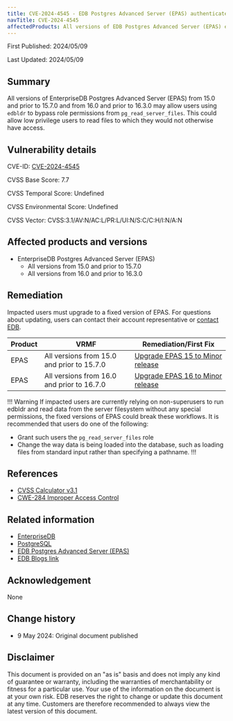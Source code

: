 ```yaml
---
title: CVE-2024-4545 - EDB Postgres Advanced Server (EPAS) authenticated file read permissions bypass using edbldr
navTitle: CVE-2024-4545
affectedProducts: All versions of EDB Postgres Advanced Server (EPAS) edbldr from 15.0 and prior to 15.7.0 and from 16.0 and prior to 16.3.0
---
```


First Published: 2024/05/09

Last Updated: 2024/05/09

## Summary

All versions of EnterpriseDB Postgres Advanced Server (EPAS) from 15.0 and prior to 15.7.0 and from 16.0 and prior to 16.3.0 may allow users using `edbldr` to bypass role permissions from `pg_read_server_files`. This could allow low privilege users to read files to which they would not otherwise have access.

## Vulnerability details

CVE-ID:   [CVE-2024-4545](https://cve.mitre.org/cgi-bin/cvename.cgi?name=CVE-2024-4545)

CVSS Base Score: 7.7

CVSS Temporal Score: Undefined

CVSS Environmental Score: Undefined

CVSS Vector: CVSS:3.1/AV:N/AC:L/PR:L/UI:N/S:C/C:H/I:N/A:N

## Affected products and versions

* EnterpriseDB Postgres Advanced Server (EPAS)
    * All versions from 15.0 and prior to 15.7.0 
    * All versions from 16.0 and prior to 16.3.0

## Remediation

Impacted users must upgrade to a fixed version of EPAS. For questions about updating, users can contact their account representative or [contact EDB](https://www.enterprisedb.com/contact).

| Product | VRMF | Remediation/First Fix |
|---------|------|-----------------------|
| EPAS | All versions from 15.0 and prior to 15.7.0 | [Upgrade EPAS 15 to Minor release](https://www.enterprisedb.com/docs/epas/15/upgrading/04_upgrading_an_installation_with_pg_upgrade/01_performing_an_upgrade/) |
| EPAS | All versions from 16.0 and prior to 16.7.0 | [Upgrade EPAS 16 to Minor release](https://www.enterprisedb.com/docs/epas/16/upgrading/major_upgrade/01_performing_an_upgrade/) |

!!! Warning
If impacted users are currently relying on non-superusers to run edbldr and read data from the server filesystem without any special permissions, the fixed versions of EPAS could break these workflows. It is recommended that users do one of the following:
* Grant such users the `pg_read_server_files` role
* Change the way data is being loaded into the database, such as loading files from standard input rather than specifying a pathname.
!!!

## References

* [CVSS Calculator v3.1](https://www.first.org/cvss/calculator/3.1)
* [CWE-284 Improper Access Control](http://cwe.mitre.org/data/definitions/284.html)


## Related information

* [EnterpriseDB](https://www.enterprisedb.com/)
* [PostgreSQL](https://www.postgresql.org/)
* [EDB Postgres Advanced Server (EPAS)](https://www.enterprisedb.com/products/edb-postgres-advanced-server)
* [EDB Blogs link](https://enterprisedb.com/blog/)

## Acknowledgement

None

## Change history

* 9 May 2024: Original document published

## Disclaimer

This document is provided on an "as is" basis and does not imply any kind of guarantee or warranty, including the warranties of merchantability or fitness for a particular use. Your use of the information on the document is at your own risk. EDB reserves the right to change or update this document at any time. Customers are therefore recommended to always view the latest version of this document.